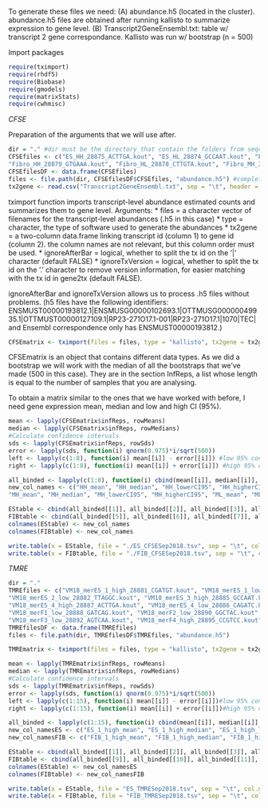 To generate these files we need: (A) abundance.h5 (located in the cluster). abundance.h5 files are obtained after running kallisto to summarize expression to gene level. 
(B) Transcript2GeneEnsembl.txt: table w/ transcript 2 gene correspondance. 
Kallisto was run w/ bootstrap (n = 500)

Import packages

```r
require(tximport)
require(rhdf5)
require(Biobase)
require(gmodels)
require(matrixStats)
require(cwhmisc)
```

*CFSE*

Preparation of the arguments that we will use after.

```r
dir = "." #dir must be the directory that contain the folders from sequencing facility (the ones below)
CFSEfiles <- c("ES_HH_28875_ACTTGA.kout", "ES_HL_28874_GCCAAT.kout", "ES_MH_28873_ACAGTG.kout", "ES_ML_28872_ATCACG.kout", 
"Fibro_HH_28879_GTGAAA.kout", "Fibro_HL_28878_CTTGTA.kout", "Fibro_MH_28877_GGCTAC.kout", "Fibro_ML_28876_TAGCTT.kout") #names of folders w/ .h5 files
CFSEfilesDF <- data.frame(CFSEfiles)
files <- file.path(dir, CFSEfilesDF$CFSEfiles, "abundance.h5") #complete path to files to summarize
tx2gene <- read.csv("Transcript2GeneEnsembl.txt", sep = "\t", header = TRUE) #loading the correspondence table (transcript 2 gene)
```

tximport function imports transcript-level abundance estimated counts and summarizes them to gene level. 
Arguments: 
* files = a character vector of filenames for the transcript-level abundances (.h5 in this case)
* type = character, the type of software used to generate the abundances
* tx2gene = a two-column data.frame linking transcript id (column 1) to gene id (column 2). the column names are not relevant, but this column order must be used. 
* ignoreAfterBar = logical, whether to split the tx id on the ’|’ character (default FALSE)
* ignoreTxVersion = logical, whether to split the tx id on the ’.’ character to remove version information,
for easier matching with the tx id in gene2tx (default FALSE).

ignoreAfterBar and ignoreTxVersion allows us to process .h5 files without problems. (h5 files have the following 
identifiers: ENSMUST00000193812.1|ENSMUSG00000102693.1|OTTMUSG00000049935.1|OTTMUST00000127109.1|RP23-271O17.1-001|RP23-271O17.1|1070|TEC|
and Ensembl correspondence only has ENSMUST00000193812.)

```r
CFSEmatrix <- tximport(files = files, type = "kallisto", tx2gene = tx2gene, ignoreAfterBar = TRUE, ignoreTxVersion = TRUE)
```

CFSEmatrix is an object that contains different data types. As we did a bootstrap we will work with the median
of all the bootstraps that we've made (500 in this case). They are in the section InfReps, a list whose 
length is equal to the number of samples that you are analysing. 

To obtain a matrix similar to the ones that we have worked with before, I need gene expression mean, median and low and high CI (95%).

```r
mean <- lapply(CFSEmatrix$infReps, rowMeans)
median <- lapply(CFSEmatrix$infReps, rowMedians)
#Calculate confidence intervals 
sds <- lapply(CFSEmatrix$infReps, rowSds)
error <- lapply(sds, function(i) qnorm(0.975)*i/sqrt(500))
left <- lapply(c(1:8), function(i) mean[[i]] - error[[i]]) #low 95% confidence interval
right <- lapply(c(1:8), function(i) mean[[i]] + error[[i]]) #high 95% confidence interval

all_binded <- lapply(c(1:8), function(i) cbind(mean[[i]], median[[i]], left[[i]], right[[i]]))
new_col_names <- c("HH_mean", "HH_median", "HH_lowerCI95", "HH_higherCI95", "HL_mean", "HL_median", "HL_lowerCI95", "HL_higherCI95", 
"MH_mean", "MH_median", "MH_lowerCI95", "MH_higherCI95", "ML_mean", "ML_median", "ML_lowerCI95", "ML_higherCI95")

EStable <- cbind(all_binded[[1]], all_binded[[2]], all_binded[[3]], all_binded[[4]]) 
FIBtable <- cbind(all_binded[[5]], all_binded[[6]], all_binded[[7]], all_binded[[8]])
colnames(EStable) <- new_col_names
colnames(FIBtable) <- new_col_names

write.table(x = EStable, file = "./ES_CFSESep2018.tsv", sep = "\t", col.names = NA, quote = FALSE, row.names = TRUE)
write.table(x = FIBtable, file = "./FIB_CFSESep2018.tsv", sep = "\t", col.names = NA, quote = FALSE, row.names = TRUE)
```

*TMRE* 

```r
dir = "."
TMREfiles <- c("VM18_merES_1_high_28881_CGATGT.kout", "VM18_merES_1_low_28880_ATCACG.kout", "VM18_merES_2_high_28883_TGACCA.kout", 
"VM18_merES_2_low_28882_TTAGGC.kout", "VM18_merES_3_high_28885_GCCAAT.kout", "VM18_merES_3_low_28884_ACAGTG.kout", 
"VM18_merES_4_high_28887_ACTTGA.kout", "VM18_merES_4_low_28886_CAGATC.kout", "VM18_merF1_high_28889_TAGCTT.kout", 
"VM18_merF1_low_28888_GATCAG.kout", "VM18_merF2_low_28890_GGCTAC.kout", "VM18_merF3_high_28893_AGTTCC.kout", 
"VM18_merF3_low_28892_AGTCAA.kout", "VM18_merF4_high_28895_CCGTCC.kout", "VM18_merF4_low_28894_ATGTCA.kout")  
TMREfilesDF <- data.frame(TMREfiles)
files <- file.path(dir, TMREfilesDF$TMREfiles, "abundance.h5") 
```

```r
TMREmatrix <- tximport(files = files, type = "kallisto", tx2gene = tx2gene, ignoreAfterBar = TRUE, ignoreTxVersion = TRUE)
```

```r
mean <- lapply(TMREmatrix$infReps, rowMeans)
median <- lapply(TMREmatrix$infReps, rowMedians)
#Calculate confidence intervals 
sds <- lapply(TMREmatrix$infReps, rowSds)
error <- lapply(sds, function(i) qnorm(0.975)*i/sqrt(500))
left <- lapply(c(1:15), function(i) mean[[i]] - error[[i]])#low 95% confidence interval
right <- lapply(c(1:15), function(i) mean[[i]] + error[[i]])#high 95% confidence interval

all_binded <- lapply(c(1:15), function(i) cbind(mean[[i]], median[[i]], left[[i]], right[[i]])) 
new_col_namesES <- c("ES_1_high_mean", "ES_1_high_median", "ES_1_high_lowerCI95", "ES_1_high_higherCI95", "ES_1_low_mean", "ES_1_low_median", "ES_1_low_lowerCI95", "ES_1_low_higherCI95", "ES_2_high_mean", "ES_2_high_median", "ES_2_high_lowerCI95", "ES_2_high_higherCI95", "ES_2_low_mean", "ES_2_low_median", "ES_2_low_lowerCI95", "ES_2_low_higherCI95", "ES_3_high_mean", "ES_3_high_median", "ES_3_high_lowerCI95", "ES_3_high_higherCI95", "ES_3_low_mean", "ES_3_low_median", "ES_3_low_lowerCI95", "ES_3_low_higherCI95", "ES_4_high_mean", "ES_4_high_median", "ES_4_high_lowerCI95", "ES_4_high_higherCI95", "ES_4_low_mean", "ES_4_low_median", "ES_4_low_lowerCI95", "ES_4_low_higherCI95")
new_col_namesFIB <- c("FIB_1_high_mean", "FIB_1_high_median", "FIB_1_high_lowerCI95", "FIB_1_high_higherCI95", "FIB_1_low_mean", "FIB_1_low_median", "FIB_1_low_lowerCI95", "FIB_1_low_higherCI95", "FIB_2_low_mean", "FIB_2_low_median", "FIB_2_low_lowerCI95", "FIB_2_low_higherCI95", "FIB_3_high_mean", "FIB_3_high_median", "FIB_3_high_lowerCI95", "FIB_3_high_higherCI95", "FIB_3_low_mean", "FIB_3_low_median", "FIB_3_low_lowerCI95", "FIB_3_low_higherCI95", "FIB_4_high_mean", "FIB_4_high_median", "FIB_4_high_lowerCI95", "FIB_4_high_higherCI95", "FIB_4_low_mean", "FIB_4_low_median", "FIB_4_low_lowerCI95", "FIB_4_low_higherCI95")

EStable <- cbind(all_binded[[1]], all_binded[[2]], all_binded[[3]], all_binded[[4]], all_binded[[5]], all_binded[[6]], all_binded[[7]], all_binded[[8]])
FIBtable <- cbind(all_binded[[9]], all_binded[[10]], all_binded[[11]], all_binded[[12]], all_binded[[13]], all_binded[[14]], all_binded[[15]])
colnames(EStable) <- new_col_namesES
colnames(FIBtable) <- new_col_namesFIB

write.table(x = EStable, file = "ES_TMRESep2018.tsv", sep = "\t", col.names = NA, quote = FALSE, row.names = TRUE)
write.table(x = FIBtable, file = "FIB_TMRESep2018.tsv", sep = "\t", col.names = NA, quote = FALSE, row.names = TRUE)
```
